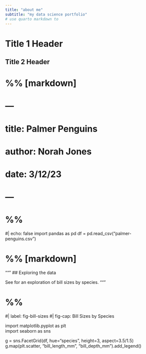 ```yaml
---
title: "about me"
subtitle: "my data science portfolio"
# use quarto markdown to 
---
```


# Title 1 Header
## Title 2 Header



# %% [markdown]
# ---
# title: Palmer Penguins
# author: Norah Jones
# date: 3/12/23
# ---

# %%
#| echo: false
import pandas as pd
df = pd.read_csv("palmer-penguins.csv")

# %% [markdown]
"""
## Exploring the data

See  for an exploration of bill sizes by species.
"""

# %% 
#| label: fig-bill-sizes
#| fig-cap: Bill Sizes by Species
                                          
import matplotlib.pyplot as plt           
import seaborn as sns

g = sns.FacetGrid(df, hue="species", height=3, aspect=3.5/1.5)
g.map(plt.scatter, "bill_length_mm", "bill_depth_mm").add_legend()

